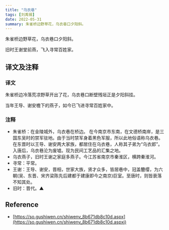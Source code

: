 ```yaml
---
title: "乌衣巷"
tags: [刘禹锡]
date: 2022-05-31
summary: 朱雀桥边野草花，乌衣巷口夕阳斜。
---
```


朱雀桥边野草花，乌衣巷口夕阳斜。

旧时王谢堂前燕，飞入寻常百姓家。

## 译文及注释

### 译文

朱雀桥边冷落荒凉野草开出了花，乌衣巷口断壁残垣正是夕阳斜挂。

当年王导、谢安檐下的燕子，如今已飞进寻常百姓家中。

### 注释

- 朱雀桥：在金陵城外，乌衣巷在桥边。 在今南京市东南，在文德桥南岸，是三国东吴时的禁军驻地。由于当时禁军身着黑色军服，所以此地俗语称乌衣巷。在东晋时以王导、谢安两大家族，都居住在乌衣巷，人称其子弟为“乌衣郎”。入唐后，乌衣巷沦为废墟。现为民间工艺品的汇集之地。
- 乌衣燕子，旧时王谢之家庭多燕子。今江苏省南京市秦淮区，横跨秦淮河。
- 寻常：平常。
- 王谢：王导、谢安，晋相，世家大族，贤才众多，皆居巷中，冠盖簪缨，为六朝(吴、东晋、宋齐梁陈先后建都于建康即今之南京)巨室。至唐时，则皆衰落不知其处。
- 旧时：晋代。▲

## Reference

- [https://so.gushiwen.cn/shiwenv_8b671db8c10d.aspx](https://so.gushiwen.cn/shiwenv_8b671db8c10d.aspxj)